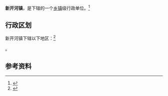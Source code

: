 {{中国乡级行政区|21/03/21/102/000}}

'''新开河镇'''，是{{PRC admin/fullname|21/03/21/102/000|3}}下辖的一个[[乡镇|乡镇]]级行政单位。<ref>{{PRC admin/ref sgc|{{PRC admin/parent|21/03/21/102/000}}}}</ref>

== 行政区划 ==

新开河镇下辖以下地区：<ref>{{PRC admin/ref sgc|21/03/21/102/000}}</ref>

{{PRC admin/children|21/03/21/102/000}}。

== 参考资料 ==

{{reflist}}

{{行政区划小作品}}
{{PRC admin/navcat|21/03/21/102/000}}